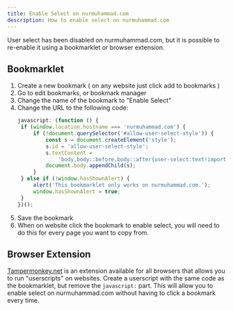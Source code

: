 ```yaml
---
title: Enable Select on nurmuhammad.com
description: How to enable select on nurmuhammad.com
---
```



User select has been disabled on nurmuhammad.com, but it is possible to re-enable it using a bookmarklet or browser extension.

## Bookmarklet

<Steps>

1. Create a new bookmark ( on any website just click add to bookmarks )
2. Go to edit bookmarks, or bookmark manager
3. Change the name of the bookmark to "Enable Select"
4. Change the URL to the following code:
   ```javascript
   javascript: (function () {
   	if (window.location.hostname === 'nurmuhammad.com') {
   		if (!document.querySelector('#allow-user-select-style')) {
   			const s = document.createElement('style');
   			s.id = 'allow-user-select-style';
   			s.textContent =
   				'body,body::before,body::after{user-select:text!important;-webkit-user-select:text!important;-moz-user-select:text!important;-ms-user-select:text!important;}';
   			document.body.appendChild(s);
   		}
   	} else if (!window.hasShownAlert) {
   		alert('This bookmarklet only works on nurmuhammad.com.');
   		window.hasShownAlert = true;
   	}
   })();
   ```
5. Save the bookmark
6. When on website click the bookmark to enable select, you will need to do this for every page you want to copy from.

</Steps>

## Browser Extension

[Tampermonkey.net](https://www.tampermonkey.net) is an extension available for all browsers that allows you to run "userscripts" on websites. Create a userscript with the same code as the bookmarklet, but remove the `javascript:` part. This will allow you to enable select on nurmuhammad.com without having to click a bookmark every time.
